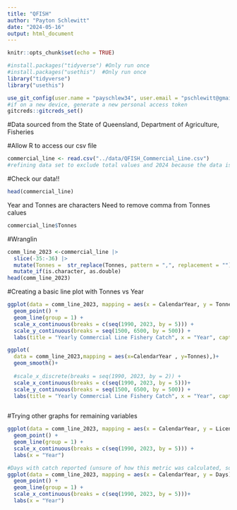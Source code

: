 ```yaml
---
title: "QFISH"
author: "Payton Schlewitt"
date: "2024-05-16"
output: html_document
---
```


```r
knitr::opts_chunk$set(echo = TRUE)
```

```r
#install.packages("tidyverse") #Only run once
#install.packages("usethis")  #Only run once
library("tidyverse")
library("usethis")
```

```r
use_git_config(user.name = "payschlew34", user.email = "pschlewitt@gmail.com")
#if on a new device, generate a new personal access token
gitcreds::gitcreds_set()
```

#Data sourced from the State of Queensland, Department of Agriculture, Fisheries

#Allow R to access our csv file
```r
commercial_line <- read.csv("../data/QFISH_Commercial_Line.csv")
#refining data set to exclude total values and 2024 because the data is still incomplete for that year
```

#Check our data!!
```r
head(commercial_line)
```
Year and Tonnes are characters
Need to remove comma from Tonnes calues 


```r
commercial_line$Tonnes
```


#Wranglin
```r
comm_line_2023 <-commercial_line |>
  slice(-35:-36) |>
  mutate(Tonnes =  str_replace(Tonnes, pattern = ",", replacement = ""))|>
  mutate_if(is.character, as.double)
head(comm_line_2023)
```






#Creating a basic line plot with Tonnes vs Year
```r
ggplot(data = comm_line_2023, mapping = aes(x = CalendarYear, y = Tonnes)) +
  geom_point() +
  geom_line(group = 1) +
  scale_x_continuous(breaks = c(seq(1990, 2023, by = 5))) + 
  scale_y_continuous(breaks = seq(1500, 6500, by = 500)) +
  labs(title = "Yearly Commercial Line Fishery Catch", x = "Year", caption = "Data from the State of Queensland, Department of Agriculture, Fisheries")
```
```r
ggplot(
  data = comm_line_2023,mapping = aes(x=CalendarYear , y=Tonnes),)+
  geom_smooth()+
  
  #scale_x_discrete(breaks = seq(1990, 2023, by = 2)) + 
  scale_x_continuous(breaks = c(seq(1990, 2023, by = 5)))+
  scale_y_continuous(breaks = seq(1500, 6500, by = 500)) +
  labs(title = "Yearly Commercial Line Fishery Catch", x = "Year", caption = "Data from the State of Queensland, Department of Agriculture, Fisheries")
  
```


#Trying other graphs for remaining variables
```r
ggplot(data = comm_line_2023, mapping = aes(x = CalendarYear, y = Licences)) +
  geom_point() +
  geom_line(group = 1) +
  scale_x_continuous(breaks = c(seq(1990, 2023, by = 5))) +
  labs(x = "Year")
```

```r
#Days with catch reported (unsure of how this metric was calculated, source data not clear)
ggplot(data = comm_line_2023, mapping = aes(x = CalendarYear, y = Days)) +
  geom_point() +
  geom_line(group = 1) +
  scale_x_continuous(breaks = c(seq(1990, 2023, by = 5)))+
  labs(x = "Year")
```

